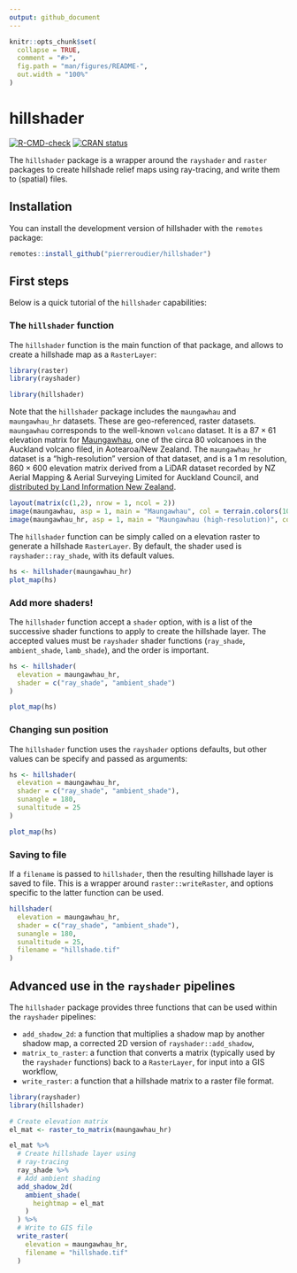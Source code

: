 ```yaml
---
output: github_document
---
```


<!-- README.md is generated from README.Rmd. Please edit that file -->

```r
knitr::opts_chunk$set(
  collapse = TRUE,
  comment = "#>",
  fig.path = "man/figures/README-",
  out.width = "100%"
)
```

# hillshader

<!-- badges: start -->
[![R-CMD-check](https://github.com/pierreroudier/hillshader/workflows/R-CMD-check/badge.svg)](https://github.com/pierreroudier/hillshader/actions)
[![CRAN status](https://www.r-pkg.org/badges/version/hillshader)](https://CRAN.R-project.org/package=hillshader)
<!-- badges: end -->

The `hillshader` package is a wrapper around the `rayshader` and `raster` packages to create hillshade relief maps using ray-tracing, and write them to (spatial) files.

## Installation

You can install the development version of hillshader with the `remotes` package:

``` r
remotes::install_github("pierreroudier/hillshader")
```

## First steps

Below is a quick tutorial of the `hillshader` capabilities:

### The `hillshader` function

The `hillshader` function is the main function of that package, and allows to create a hillshade map as a `RasterLayer`:

```r
library(raster)
library(rayshader)

library(hillshader)
```

Note that the `hillshader` package includes the `maungawhau` and `maungawhau_hr` datasets. These are geo-referenced, raster datasets. `maungawhau` corresponds to the well-known `volcano` dataset. It is a $87 \times 61$ elevation  matrix for [Maungawhau](https://en.wikipedia.org/wiki/Maungawhau_/_Mount_Eden), one of the circa 80 volcanoes in the Auckland volcano filed, in Aotearoa/New Zealand. The `maungawhau_hr` dataset is a "high-resolution" version of that dataset, and is a 1 m resolution, $860 \times 600$ elevation matrix derived from a LiDAR dataset recorded by NZ Aerial Mapping & Aerial Surveying Limited for Auckland Council, and [distributed by Land Information New Zealand](https://data.linz.govt.nz/layer/53405-auckland-lidar-1m-dem-2013/). 

```r
layout(matrix(c(1,2), nrow = 1, ncol = 2))
image(maungawhau, asp = 1, main = "Maungawhau", col = terrain.colors(100))
image(maungawhau_hr, asp = 1, main = "Maungawhau (high-resolution)", col = terrain.colors(100))
```

The `hillshader` function can be simply called on a elevation raster to generate a hillshade `RasterLayer`. By default, the shader used is `rayshader::ray_shade`, with its default values.

```r
hs <- hillshader(maungawhau_hr)
plot_map(hs)
```

### Add more shaders!

The `hillshader` function accept a `shader` option, with is a list of the successive shader functions to apply to create the hillshade layer. The accepted values must be `rayshader` shader functions (`ray_shade`, `ambient_shade`, `lamb_shade`), and the order is important.

```r
hs <- hillshader(
  elevation = maungawhau_hr, 
  shader = c("ray_shade", "ambient_shade")
)

plot_map(hs)
```

### Changing sun position

The `hillshader` function uses the `rayshader` options defaults, but other values can be specify and passed as arguments:

```r
hs <- hillshader(
  elevation = maungawhau_hr, 
  shader = c("ray_shade", "ambient_shade"),
  sunangle = 180,
  sunaltitude = 25
)

plot_map(hs)
```

### Saving to file

If a `filename` is passed to `hillshader`, then the resulting hillshade layer is saved to file. This is a wrapper around `raster::writeRaster`, and options specific to the latter function can be used.

```r
hillshader(
  elevation = maungawhau_hr, 
  shader = c("ray_shade", "ambient_shade"),
  sunangle = 180,
  sunaltitude = 25,
  filename = "hillshade.tif"
)
```

## Advanced use in the `rayshader` pipelines

The `hillshader` package provides three functions that can be used within the `rayshader` pipelines:

- `add_shadow_2d`: a function that multiplies a shadow map by another shadow map, a corrected 2D version of `rayshader::add_shadow`,
- `matrix_to_raster`: a function that converts a matrix (typically used by the `rayshader` functions) back to a `RasterLayer`, for input into a GIS workflow,
- `write_raster`: a function that a hillshade matrix to a raster file format.

```r
library(rayshader)
library(hillshader)

# Create elevation matrix
el_mat <- raster_to_matrix(maungawhau_hr)

el_mat %>%
  # Create hillshade layer using 
  # ray-tracing
  ray_shade %>%
  # Add ambient shading
  add_shadow_2d(
    ambient_shade(
      heightmap = el_mat
    )
  ) %>% 
  # Write to GIS file
  write_raster(
    elevation = maungawhau_hr,
    filename = "hillshade.tif"
  )
```

